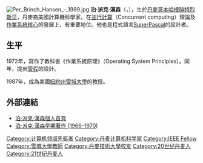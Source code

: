 [[File:Per_Brinch_Hansen_-_1999.jpg|thumb]]
'''泊·派克·漢森'''（{{lang-da|Per Brinch Hansen}}，{{bd|1938年|11月13日|2007年|7月31日|catIdx=Brinch Hansen,Per }}），生於[[丹麥|丹麥]][[哥本哈根|哥本哈根]][[腓特烈斯贝|腓特烈斯贝]]，丹麥裔美國計算機科學家。在[[Concurrent_computing|並行計算]]（Concurrent computing）理論及[[作業系統|作業系統]][[整塊性核心|核心]]的發展上，有重要地位。他也是程式語言[[SuperPascal|SuperPascal]]的設計者。
==生平==
1972年，寫作了教科書《作業系統原理》（Operating System Principles）。同年，提出[[管程|管程]]的設計。

1987年，成為美國[[紐約州|紐約州]][[雪城大學|雪城大學]]的教授。

==外部連結==
* [http://brinch-hansen.net/ 泊·派克·漢森個人首頁] {{Wayback|url=http://brinch-hansen.net/ |date=20101229021621 }} 
* [http://www.datamuseum.dk/ 泊·派克·漢森早期著作 (1966–1970)] {{Wayback|url=http://www.datamuseum.dk/ |date=20051220203403 }} 
{{Authority control}}
{{DEFAULTSORT:Brinch Hansen,Per}}
[[Category:计算机领域先驱者|Category:计算机领域先驱者]]
[[Category:丹麦计算机科学家|Category:丹麦计算机科学家]]
[[Category:IEEE_Fellow|Category:IEEE Fellow]]
[[Category:雪城大學教師|Category:雪城大學教師]]
[[Category:丹麥技術大學校友|Category:丹麥技術大學校友]]
[[Category:20世纪丹麦人|Category:20世纪丹麦人]]
[[Category:21世纪丹麦人|Category:21世纪丹麦人]]